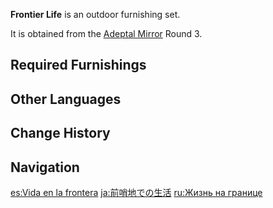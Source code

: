 {{Furnishing Infobox
|id             = 350002
|image          = Furnishing Set Frontier Life Display.png
|category       = Outdoor Set
|subcategory    = Set
|quality        = 4
|adeptal_energy = 210
|load           = 515
|description    = The previous Grand Master of the [[Knights of Favonius]] once suggested that knight companies attending to duties in the wild should attempt to set up as secure a dwelling as possible to guard against any sudden attacks. The [[Pocket-Sized Pine Cabin]] proved to be the best choice in that regard.
|blueprint      = Adeptal Mirror
|adeptal mirror = 3
}}
'''Frontier Life''' is an outdoor furnishing set.

It is obtained from the [[Adeptal Mirror]] Round 3.

==Required Furnishings==
{{Recipe
|type = Furnishing Set
|Sturdy Pine Fence = 3
|"Green Fountain" = 2
|"The Color of the Wind" = 1
|Pocket-Sized Pine Cabin = 1
|sort = Sturdy Pine Fence;"Green Fountain";"The Color of the Wind";Pocket-Sized Pine Cabin
|yield = 0
}}
==Other Languages==
{{Other Languages
|en      = Frontier Life
|zhs     = 远驻前哨的生活
|zhs_rm  = Yuǎn Zhù Qiánshào de Shēnghuó
|zht     = 遠駐前哨的生活
|zht_rm  = Yuǎn Zhù Qiánshào de Shēnghuó
|zh_tl   = 
|ja      = 前哨地での生活
|ja_rm   = Zenshouchi de no Seikatsu
|ja_tl   = Life at the Outpost
|ko      = 전초 생활
|ko_rm   = Jeoncho Saenghwal
|ko_tl   = Outpost Life
|es      = Vida en la frontera
|es_tl   = Life in the Frontier
|fr      = «&nbsp;Vie au poste-frontière&nbsp;»
|fr_tl   = "Life at the Border Post"
|ru      = Жизнь на границе
|ru_tl   = Life at the Frontier
|th      = ชีวิตที่ด่านหน้า
|th_rm   = 
|th_tl   = 
|vi      = Cuộc Sống Nơi Đài Canh Gác
|vi_tl   = 
|de      = Grenzlandleben
|de_tl   = Borderland Life
|id      = Kehidupan di Perbatasan
|id_tl   = Life at the Border
|pt      = Vida na Fronteira
|pt_tl   = 
|tr      = Cephede Yaşam
|tr_tl   = 
|it      = Vita di frontiera
|it_tl   = 
}}

==Change History==
{{Change History|1.5}}

==Navigation==
{{Furnishing Navbox/Sets|type=regular}}

[[es:Vida en la frontera]]
[[ja:前哨地での生活]]
[[ru:Жизнь на границе]]